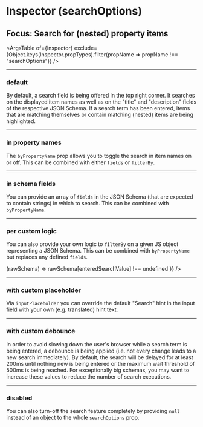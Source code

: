 


<Meta title="searchOptions" component={Inspector} />

# Inspector (searchOptions)
## Focus: Search for (nested) property items

<ArgsTable of={Inspector} exclude={Object.keys(Inspector.propTypes).filter(propName => propName !== "searchOptions")} />

----

### default
By default, a search field is being offered in the top right corner. It searches on the displayed item names as well as on the "title" and "description" fields of the respective JSON Schema.
If a search term has been entered, items that are matching themselves or contain matching (nested) items are being highlighted.

<Canvas>
    <Story name="default">
        <Inspector
            schemas={{
                Person: personSchema,
                Shop: shopSelectionSchema
            }}
            defaultSelectedItems={["Shop", "inventory", "[0]"]}
            // these are the default props (i.e. same as if you leave them out)
            searchOptions={{
                // consider the item names (as they are being shown)
                byPropertyName: true,
                // consider the "title" and "description" fields in the respective JSON Schema definitions
                fields: ["title", "description"]
            }}
        />
    </Story>
</Canvas>

----

### in property names
The `byPropertyName` prop allows you to toggle the search in item names on or off.
This can be combined with either `fields` or `filterBy`.

<Canvas>
    <Story name="in property names">
        <Inspector
            schemas={{
                Person: personSchema,
                Shop: shopSelectionSchema
            }}
            defaultSelectedItems={["Shop", "inventory", "[0]"]}
            searchOptions={{
                byPropertyName: true
            }}
        />
    </Story>
</Canvas>

----

### in schema fields
You can provide an array of `fields` in the JSON Schema (that are expected to contain strings) in which to search.
This can be combined with `byPropertyName`.

<Canvas>
    <Story name="in schema fields">
        <Inspector
            schemas={{
                Person: personSchema,
                Shop: shopSelectionSchema
            }}
            defaultSelectedItems={["Shop", "inventory", "[0]"]}
            searchOptions={{
                fields: ["description", "type"]
            }}
        />
    </Story>
</Canvas>

----

### per custom logic
You can also provide your own logic to `filterBy` on a given JS object representing a JSON Schema.
This can be combined with `byPropertyName` but replaces any defined `fields`.

<Canvas>
    <Story name="per custom logic">
        <Inspector
            schemas={{
                Person: personSchema,
                Shop: shopSelectionSchema
            }}
            defaultSelectedItems={["Shop", "inventory", "[0]"]}
            searchOptions={{
                // searching for sub-schemas containing a field matching the entered search term
                filterBy: (enteredSearchValue) => (rawSchema) => rawSchema[enteredSearchValue] !== undefined
            }}
        />
    </Story>
</Canvas>

----

### with custom placeholder
Via `inputPlaceholder` you can override the default "Search" hint in the input field with your own (e.g. translated) hint text.

<Canvas>
    <Story name="with custom placeholder">
        <Inspector
            schemas={{
                Person: personSchema,
                Shop: shopSelectionSchema
            }}
            defaultSelectedItems={["Shop", "inventory", "[0]"]}
            searchOptions={{
                fields: [],
                inputPlaceholder: "Enter something to search…",
                byPropertyName: true
            }}
        />
    </Story>
</Canvas>

----

### with custom debounce
In order to avoid slowing down the user's browser while a search term is being entered, a debounce is being applied (i.e. not every change leads to a new search immediately).
By default, the search will be delayed for at least 200ms until nothing new is being entered or the maximum wait threshold of 500ms is being reached.
For exceptionally big schemas, you may want to increase these values to reduce the number of search executions.

<Canvas>
    <Story name="with custom debounce">
        <Inspector
            schemas={{
                Person: personSchema,
                Shop: shopSelectionSchema
            }}
            defaultSelectedItems={["Shop", "inventory", "[0]"]}
            searchOptions={{
                byPropertyName: true,
                // default: 200ms debounce while search term is being entered
                debounceWait: 500,
                // default: 500ms maximum debounce wait time until search is being triggered if term is still being entered
                debounceMaxWait: 2000
            }}
        />
    </Story>
</Canvas>

----

### disabled
You can also turn-off the search feature completely by providing `null` instead of an object to the whole `searchOptions` prop.


<Canvas>
    <Story name="disabled">
        <Inspector
            schemas={{
                Person: personSchema,
                Shop: shopSelectionSchema
            }}
            defaultSelectedItems={["Shop", "inventory", "[0]"]}
            // set to null to disable search completely
            searchOptions={null}
        />
    </Story>
</Canvas>
